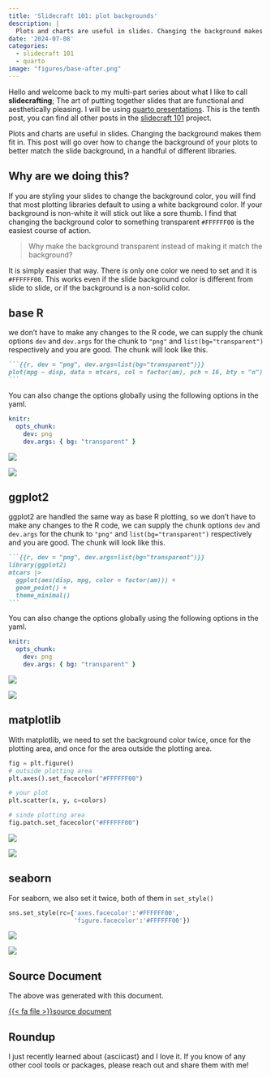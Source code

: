 ```yaml
---
title: 'Slidecraft 101: plot backgrounds'
description: |
  Plots and charts are useful in slides. Changing the background makes them fit in.
date: '2024-07-08'
categories:
  - slidecraft 101
  - quarto
image: "figures/base-after.png"
---
```


Hello and welcome back to my multi-part series about what I like to call **slidecrafting**; The art of putting together slides that are functional and aesthetically pleasing. I will be using [quarto presentations](https://quarto.org/). This is the tenth post, you can find all other posts in the [slidecraft 101](../../project/slidecraft-101/index.qmd#blog-posts) project.

Plots and charts are useful in slides. Changing the background makes them fit in. This post will go over how to change the background of your plots to better match the slide background, in a handful of different libraries.

## Why are we doing this?

If you are styling your slides to change the background color, you will find that most plotting libraries default to using a white background color. If your background is non-white it will stick out like a sore thumb. I find that changing the background color to something transparent `#FFFFFF00` is the easiest course of action.

> Why make the background transparent instead of making it match the background?

It is simply easier that way. There is only one color we need to set and it is `#FFFFFF00`. This works even if the slide background color is different from slide to slide, or if the background is a non-solid color.

## base R

we don't have to make any changes to the R code, we can supply the chunk options `dev` and `dev.args` for the chunk to `"png"` and `list(bg="transparent")` respectively and you are good. The chunk will look like this.

````md
```{{r, dev = "png", dev.args=list(bg="transparent")}}
plot(mpg ~ disp, data = mtcars, col = factor(am), pch = 16, bty = "n")
```
````

You can also change the options globally using the following options in the yaml.

```yaml
knitr:
  opts_chunk:
    dev: png
    dev.args: { bg: "transparent" }
```

::: {layout-ncol=2}
![](figures/base-before.png)

![](figures/base-after.png)
:::

## ggplot2

ggplot2 are handled the same way as base R plotting, so we don't have to make any changes to the R code, we can supply the chunk options `dev` and `dev.args` for the chunk to `"png"` and `list(bg="transparent")` respectively and you are good. The chunk will look like this.

````md
```{{r, dev = "png", dev.args=list(bg="transparent")}}
library(ggplot2)
mtcars |>
  ggplot(aes(disp, mpg, color = factor(am))) +
  geom_point() +
  theme_minimal()
```
````

You can also change the options globally using the following options in the yaml.

```yaml
knitr:
  opts_chunk:
    dev: png
    dev.args: { bg: "transparent" }
```

::: {layout-ncol=2}
![](figures/ggplot2-before.png)

![](figures/ggplot2-after.png)
:::

## matplotlib

With matplotlib, we need to set the background color twice, once for the plotting area, and once for the area outside the plotting area.

```python
fig = plt.figure()
# outside plotting area
plt.axes().set_facecolor("#FFFFFF00")

# your plot
plt.scatter(x, y, c=colors)

# sinde plotting area
fig.patch.set_facecolor("#FFFFFF00")
```

::: {layout-ncol=2}
![](figures/matplotlib-before.png)

![](figures/matplotlib-after.png)
:::

## seaborn

For seaborn, we also set it twice, both of them in `set_style()`

```python
sns.set_style(rc={'axes.facecolor':'#FFFFFF00', 
                  'figure.facecolor':'#FFFFFF00'})
```

::: {layout-ncol=2}
![](figures/seaborn-before.png)

![](figures/seaborn-after.png)
:::

## Source Document

The above was generated with this document.

<a href="_examples.qmd" target="_blank" class="listing-slides btn-links">{{< fa file >}}source document<a>

## Roundup

I just recently learned about {asciicast} and I love it. If you know of any other cool tools or packages, please reach out and share them with me!

